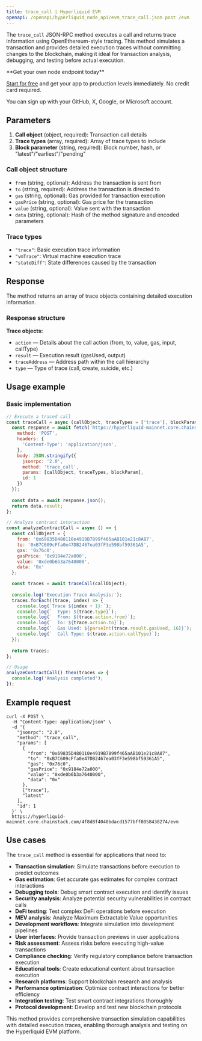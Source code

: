 ```yaml
---
title: trace_call | Hyperliquid EVM
openapi: /openapi/hyperliquid_node_api/evm_trace_call.json post /evm
---
```


The `trace_call` JSON-RPC method executes a call and returns trace information using OpenEthereum-style tracing. This method simulates a transaction and provides detailed execution traces without committing changes to the blockchain, making it ideal for transaction analysis, debugging, and testing before actual execution.

<Check>
**Get your own node endpoint today**

[Start for free](https://console.chainstack.com/) and get your app to production levels immediately. No credit card required.

You can sign up with your GitHub, X, Google, or Microsoft account.
</Check>

## Parameters

1. **Call object** (object, required): Transaction call details
2. **Trace types** (array, required): Array of trace types to include
3. **Block parameter** (string, required): Block number, hash, or "latest"/"earliest"/"pending"

### Call object structure

- `from` (string, optional): Address the transaction is sent from
- `to` (string, required): Address the transaction is directed to
- `gas` (string, optional): Gas provided for transaction execution
- `gasPrice` (string, optional): Gas price for the transaction
- `value` (string, optional): Value sent with the transaction
- `data` (string, optional): Hash of the method signature and encoded parameters

### Trace types

- `"trace"`: Basic execution trace information
- `"vmTrace"`: Virtual machine execution trace
- `"stateDiff"`: State differences caused by the transaction

## Response

The method returns an array of trace objects containing detailed execution information.

### Response structure

**Trace objects:**
- `action` — Details about the call action (from, to, value, gas, input, callType)
- `result` — Execution result (gasUsed, output)
- `traceAddress` — Address path within the call hierarchy
- `type` — Type of trace (call, create, suicide, etc.)

## Usage example

### Basic implementation

```javascript
// Execute a traced call
const traceCall = async (callObject, traceTypes = ['trace'], blockParam = 'latest') => {
  const response = await fetch('https://hyperliquid-mainnet.core.chainstack.com/YOUR_ENDPOINT/evm', {
    method: 'POST',
    headers: {
      'Content-Type': 'application/json',
    },
    body: JSON.stringify({
      jsonrpc: '2.0',
      method: 'trace_call',
      params: [callObject, traceTypes, blockParam],
      id: 1
    })
  });
  
  const data = await response.json();
  return data.result;
};

// Analyze contract interaction
const analyzeContractCall = async () => {
  const callObject = {
    from: '0x69835D480110e4919B7899f465aAB101e21c8A87',
    to: '0xB7C609cFfa0e47DB2467ea03fF3e598bf59361A5',
    gas: '0x76c0',
    gasPrice: '0x9184e72a000',
    value: '0xde0b6b3a7640000',
    data: '0x'
  };

  const traces = await traceCall(callObject);
  
  console.log('Execution Trace Analysis:');
  traces.forEach((trace, index) => {
    console.log(`Trace ${index + 1}:`);
    console.log(`  Type: ${trace.type}`);
    console.log(`  From: ${trace.action.from}`);
    console.log(`  To: ${trace.action.to}`);
    console.log(`  Gas Used: ${parseInt(trace.result.gasUsed, 16)}`);
    console.log(`  Call Type: ${trace.action.callType}`);
  });
  
  return traces;
};

// Usage
analyzeContractCall().then(traces => {
  console.log('Analysis completed');
});
```

## Example request

```shell Shell
curl -X POST \
  -H "Content-Type: application/json" \
  -d '{
    "jsonrpc": "2.0",
    "method": "trace_call",
    "params": [
      {
        "from": "0x69835D480110e4919B7899f465aAB101e21c8A87",
        "to": "0xB7C609cFfa0e47DB2467ea03fF3e598bf59361A5",
        "gas": "0x76c0",
        "gasPrice": "0x9184e72a000",
        "value": "0xde0b6b3a7640000",
        "data": "0x"
      },
      ["trace"],
      "latest"
    ],
    "id": 1
  }' \
  https://hyperliquid-mainnet.core.chainstack.com/4f8d8f4040bdacd1577bff8058438274/evm
```

## Use cases

The `trace_call` method is essential for applications that need to:

* **Transaction simulation**: Simulate transactions before execution to predict outcomes
* **Gas estimation**: Get accurate gas estimates for complex contract interactions
* **Debugging tools**: Debug smart contract execution and identify issues
* **Security analysis**: Analyze potential security vulnerabilities in contract calls
* **DeFi testing**: Test complex DeFi operations before execution
* **MEV analysis**: Analyze Maximum Extractable Value opportunities
* **Development workflows**: Integrate simulation into development pipelines
* **User interfaces**: Provide transaction previews in user applications
* **Risk assessment**: Assess risks before executing high-value transactions
* **Compliance checking**: Verify regulatory compliance before transaction execution
* **Educational tools**: Create educational content about transaction execution
* **Research platforms**: Support blockchain research and analysis
* **Performance optimization**: Optimize contract interactions for better efficiency
* **Integration testing**: Test smart contract integrations thoroughly
* **Protocol development**: Develop and test new blockchain protocols

This method provides comprehensive transaction simulation capabilities with detailed execution traces, enabling thorough analysis and testing on the Hyperliquid EVM platform.